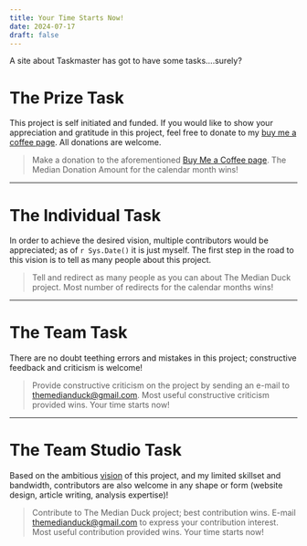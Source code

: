---
title: Your Time Starts Now!
date: 2024-07-17
draft: false
---

A site about Taskmaster has got to have some tasks....surely?


# The Prize Task

This project is self initiated and funded. If you
would like to show your appreciation and gratitude in this project, feel
free to donate to my [buy me a coffee
page](https://buymeacoffee.com/bluevolvo87). All donations are welcome.

> Make a donation to the aforementioned [Buy Me a Coffee
> page](https://buymeacoffee.com/bluevolvo87). The Median Donation
> Amount for the calendar month wins!

------------------------------------------------------------------------

# The Individual Task

In order to achieve the desired vision, multiple contributors would be
appreciated; as of `r Sys.Date()` it is just myself. The first step in
the road to this vision is to tell as many people about this project.

> Tell and redirect as many people as you can about The Median Duck
> project. Most number of redirects for the calendar months wins!

------------------------------------------------------------------------

# The Team Task

There are no doubt teething errors and mistakes in this project;
constructive feedback and criticism is welcome!

> Provide constructive criticism on the project by sending an e-mail to
> [themedianduck\@gmail.com](mailto:themedianduck@gmail.com){.email}.
> Most useful constructive criticism provided wins. Your time starts
> now!

------------------------------------------------------------------------

# The Team Studio Task

Based on the ambitious [vision](vision) of this project, and my limited skillset
and bandwidth, contributors are also welcome in any shape or form
(website design, article writing, analysis expertise)!

> Contribute to The Median Duck project; best contribution wins. E-mail
> [themedianduck\@gmail.com](mailto:themedianduck@gmail.com){.email} to
> express your contribution interest. Most useful contribution provided
> wins. Your time starts now!
